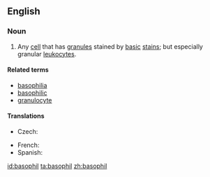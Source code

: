 ==English==
{{wikipedia}}
===Noun===
{{en-noun}}

# {{context|cytology|lang=en}} Any [[cell]] that has [[granule]]s stained by [[basic]] [[stain]]s; but especially granular [[leukocyte]]s.

====Related terms====
* [[basophilia]]
* [[basophilic]]
* [[granulocyte]]

====Translations====
{{trans-top|cell}}
* Czech: {{t|cs|bazofil|m}}
{{trans-mid}}
* French: {{t+|fr|basophile|m}}
* Spanish: {{t+|es|basófilo|m}}
{{trans-bottom}}

[[id:basophil]]
[[ta:basophil]]
[[zh:basophil]]